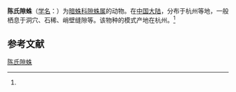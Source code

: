 {{Speciesbox
| name = 陈氏隙蛛
| status = 
| status_system = 
| image = 
| genus = Coelotes
| species = cheni
| authority = (Platnick, 1989)<ref name='id14066'>{{cite web| url =http://www.bioinfo.cn/db05/BjdwSpecies.php?action=view&id=14066| title =陈氏隙蛛| work =《中国动物物种编目数据库》| publisher =中国科学院微生物研究所| author =中国科学院动物研究所| accessdate =2009-04-28| deadurl =yes| archiveurl =https://web.archive.org/web/20160305015053/http://www.bioinfo.cn/db05/BjdwSpecies.php?action=view&id=14066| archivedate =2016-03-05}}</ref>
}}

'''陈氏隙蛛'''（[[学名|学名]]：{{lang|la|''Coelotes cheni''}}）为[[暗蛛科|暗蛛科]][[隙蛛属|隙蛛属]]的动物。在[[中国大陆|中国大陆]]，分布于杭州等地，一般栖息于洞穴、石稀、峭壁缝隙等。该物种的模式产地在杭州。<ref name='id14066'/>

== 参考文献 ==
{{reflist}}

{{Wikispecies|Coelotes cheni}}

[[Category:隙蛛属|陈氏隙蛛]]


{{蜘蛛小作品}}